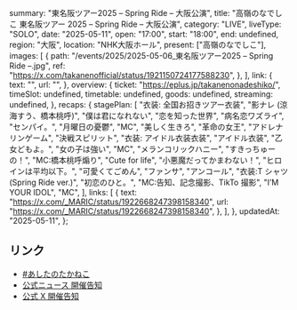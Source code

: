   summary: "東名阪ツアー2025 – Spring Ride – 大阪公演",
  title: "高嶺のなでしこ 東名阪ツアー 2025 – Spring Ride – 大阪公演",
  category: "LIVE",
  liveType: "SOLO",
  date: "2025-05-11",
  open: "17:00",
  start: "18:00",
  end: undefined,
  region: "大阪",
  location: "NHK大阪ホール",
  present: ["高嶺のなでしこ"],
  images: [
    {
      path: "/events/2025/2025-05-06_東名阪ツアー2025 – Spring Ride –.jpg",
      ref: "https://x.com/takanenofficial/status/1921150724177588230",
    },
  ],
  link: {
    text: "",
    url: "",
  },
  overview: {
    ticket: "https://eplus.jp/takanenonadeshiko/",
    timeSlot: undefined,
    timetable: undefined,
    goods: undefined,
    streaming: undefined,
  },
  recaps: {
    stagePlan: [
      "衣装: 全国お招きツアー衣装",
      "影ナレ (涼海すう、橋本桃呼)",
      "僕は君になれない",
      "恋を知った世界",
      "病名恋ワズライ",
      "センパイ。",
      "月曜日の憂鬱",
      "MC",
      "美しく生きろ",
      "革命の女王",
      "アドレナリンゲーム",
      "決戦スピリット",
      "衣装: アイドル衣装衣装",
      "アイドル衣装",
      "乙女どもよ。",
      "女の子は強い",
      "MC",
      "メランコリックハニー",
      "すきっちゅーの！",
      "MC:橋本桃呼煽り",
      "Cute for life",
      "小悪魔だってかまわない！",
      "ヒロインは平均以下。",
      "可愛くてごめん",
      "ファンサ",
      "アンコール",
      "衣装:T シャツ (Spring Ride ver.)",
      "初恋のひと。",
      "MC:告知、記念撮影、TikTo 撮影",
      "I’M YOUR IDOL",
      "MC",
    ],
    links: [
      {
        text: "https://x.com/_MARIC/status/1922668247398158340",
        url: "https://x.com/_MARIC/status/1922668247398158340",
      },
    ],
  },
  updatedAt: "2025-05-11",
};

## リンク

- [#あしたのたかねこ](https://x.com/takanenofficial/status/1921173372337353113)
- [公式ニュース 開催告知](https://takanenonadeshiko.jp/?p=3375)
- [公式 X 開催告知](https://x.com/takanenofficial/status/1890357852654432475)
